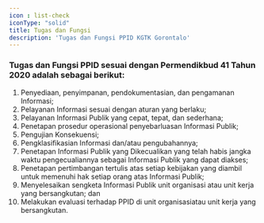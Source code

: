 ```yaml
---
icon : list-check
iconType: "solid"
title: Tugas dan Fungsi
description: 'Tugas dan Fungsi PPID KGTK Gorontalo'
---
```


### Tugas dan Fungsi PPID sesuai dengan Permendikbud 41 Tahun 2020 adalah sebagai berikut:

1. Penyediaan, penyimpanan, pendokumentasian, dan pengamanan Informasi;
2. Pelayanan Informasi sesuai dengan aturan yang berlaku;
3. Pelayanan Informasi Publik yang cepat, tepat, dan sederhana;
4. Penetapan prosedur operasional penyebarluasan Informasi Publik;
5. Pengujian Konsekuensi;
6. Pengklasifikasian Informasi dan/atau pengubahannya;
7. Penetapan Informasi Publik yang Dikecualikan yang telah habis jangka waktu pengecualiannya sebagai Informasi Publik yang dapat diakses;
8. Penetapan pertimbangan tertulis atas setiap kebijakan yang diambil untuk memenuhi hak setiap orang atas Informasi Publik;
9. Menyelesaikan sengketa Informasi Publik unit organisasi atau unit kerja yang bersangkutan; dan
10. Melakukan evaluasi terhadap PPID di unit organisasiatau unit kerja yang bersangkutan.



